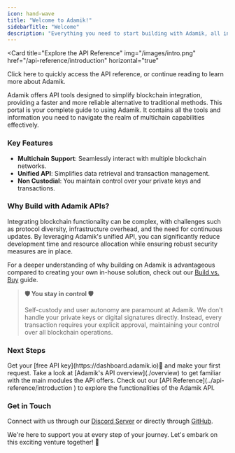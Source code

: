 ```yaml
---
icon: hand-wave
title: "Welcome to Adamik!"
sidebarTitle: "Welcome"
description: "Everything you need to start building with Adamik, all in one place."
---
```


<Card
  title="Explore the API Reference"
  img="/images/intro.png"
  href="/api-reference/introduction"
  horizontal="true"
>
  Click here to quickly access the API reference, or continue reading to learn
  more about Adamik.
</Card>

Adamik offers API tools designed to simplify blockchain integration, providing a faster and more reliable alternative to traditional methods. This portal is your complete guide to using Adamik. It contains all the tools and information you need to navigate the realm of multichain capabilities effectively.

### Key Features

- **Multichain Support**: Seamlessly interact with multiple blockchain networks.
- **Unified API**: Simplifies data retrieval and transaction management.
- **Non Custodial**: You maintain control over your private keys and transactions.

### Why Build with Adamik APIs?

Integrating blockchain functionality can be complex, with challenges such as protocol diversity, infrastructure overhead, and the need for continuous updates. By leveraging Adamik's unified API, you can significantly reduce development time and resource allocation while ensuring robust security measures are in place.

For a deeper understanding of why building on Adamik is advantageous compared to creating your own in-house solution, check out our [Build vs. Buy](./Build-VS-Buy) guide.

> **🛡 You stay in control 🛡**
>
> Self-custody and user autonomy are paramount at Adamik. We don't handle your private keys or digital signatures directly. Instead, every transaction requires your explicit approval, maintaining your control over all blockchain operations.

### Next Steps

<Steps>
  <Step title="Get Your API Key">
    Get your [free API key](https://dashboard.adamik.io)🔑 and make your first
    request.
  </Step>
  <Step title="API Overview">
    Take a look at [Adamik's API overview](./overview) to get familiar with the
    main modules the API offers.
  </Step>
  <Step title="API Reference">
    Check out our [API Reference](../api-reference/introduction ) to explore the
    functionalities of the Adamik API.
  </Step>
</Steps>

### Get in Touch

Connect with us through our [Discord Server](https://discord.gg/gsZJR2JfMR) or directly through [GitHub](https://github.com/AdamikHQ).

We're here to support you at every step of your journey. Let's embark on this exciting venture together! 🚀
